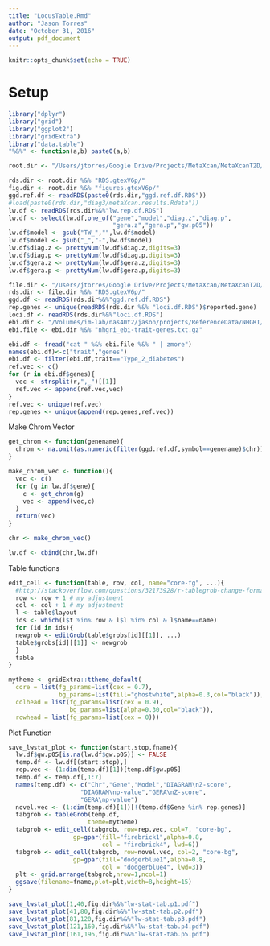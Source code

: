 ```yaml
---
title: "LocusTable.Rmd"
author: "Jason Torres"
date: "October 31, 2016"
output: pdf_document
---
```


```r
knitr::opts_chunk$set(echo = TRUE)
```

# Setup

```r

library("dplyr")
library("grid")
library("ggplot2")
library("gridExtra")
library("data.table")
"%&%" <- function(a,b) paste0(a,b) 

root.dir <- "/Users/jtorres/Google Drive/Projects/MetaXcan/MetaXcanT2D/"

rds.dir <- root.dir %&% "RDS.gtexV6p/"
fig.dir <- root.dir %&% "figures.gtexV6p/" 
ggd.ref.df <- readRDS(paste0(rds.dir,"ggd.ref.df.RDS"))
#load(paste0(rds.dir,"diag3/metaXcan.results.Rdata"))
lw.df <- readRDS(rds.dir%&%"lw.rep.df.RDS")
lw.df <- select(lw.df,one_of("gene","model","diag.z","diag.p",
                             "gera.z","gera.p","gw.p05"))
lw.df$model <- gsub("TW_","",lw.df$model)
lw.df$model <- gsub("_","-",lw.df$model)
lw.df$diag.z <- prettyNum(lw.df$diag.z,digits=3)
lw.df$diag.p <- prettyNum(lw.df$diag.p,digits=3)
lw.df$gera.z <- prettyNum(lw.df$gera.z,digits=3)
lw.df$gera.p <- prettyNum(lw.df$gera.p,digits=3)


```


```r

file.dir <- "/Users/jtorres/Google Drive/Projects/MetaXcan/MetaXcanT2D/"
rds.dir <- file.dir %&% "RDS.gtexV6p/"
ggd.df <- readRDS(rds.dir%&%"ggd.ref.df.RDS")
rep.genes <- unique(readRDS(rds.dir %&% "loci.df.RDS")$reported.gene)
loci.df <- readRDS(rds.dir%&%"loci.df.RDS")
ebi.dir <- "/Volumes/im-lab/nas40t2/jason/projects/ReferenceData/NHGRI/"
ebi.file <- ebi.dir %&% "nhgri_ebi-trait-genes.txt.gz"

ebi.df <- fread("cat " %&% ebi.file %&% " | zmore")
names(ebi.df)<-c("trait","genes")
ebi.df <- filter(ebi.df,trait=="Type_2_diabetes")
ref.vec <- c()
for (r in ebi.df$genes){
  vec <- strsplit(r,",_")[[1]]
  ref.vec <- append(ref.vec,vec)
}
ref.vec <- unique(ref.vec)
rep.genes <- unique(append(rep.genes,ref.vec))

```


Make Chrom Vector 

```r

get_chrom <- function(genename){
  chrom <- na.omit(as.numeric(filter(ggd.ref.df,symbol==genename)$chr))[1]
}

make_chrom_vec <- function(){
  vec <- c()
  for (g in lw.df$gene){
    c <- get_chrom(g)
    vec <- append(vec,c)
  }
  return(vec)
}

chr <- make_chrom_vec()

lw.df <- cbind(chr,lw.df)

```



Table functions

```r

edit_cell <- function(table, row, col, name="core-fg", ...){
  #http://stackoverflow.com/questions/32173928/r-tablegrob-change-format-of-row
  row <- row + 1 # my adjustment 
  col <- col + 1 # my adjustment
  l <- table$layout
  ids <- which(l$t %in% row & l$l %in% col & l$name==name)
  for (id in ids){
  newgrob <- editGrob(table$grobs[id][[1]], ...)
  table$grobs[id][[1]] <- newgrob
  }
  table
}

mytheme <- gridExtra::ttheme_default(
  core = list(fg_params=list(cex = 0.7),
              bg_params=list(fill="ghostwhite",alpha=0.3,col="black")),
  colhead = list(fg_params=list(cex = 0.9),
                 bg_params=list(alpha=0.30,col="black")),
  rowhead = list(fg_params=list(cex = 0)))   

```


Plot Function  

```r


save_lwstat_plot <- function(start,stop,fname){
  lw.df$gw.p05[is.na(lw.df$gw.p05)] <- FALSE
  temp.df <- lw.df[(start:stop),]
  rep.vec <- (1:dim(temp.df)[1])[temp.df$gw.p05]
  temp.df <- temp.df[,1:7]
  names(temp.df) <- c("Chr","Gene","Model","DIAGRAM\nZ-score",
                    "DIAGRAM\np-value","GERA\nZ-score",
                    "GERA\np-value")
  novel.vec <- (1:dim(temp.df)[1])[!(temp.df$Gene %in% rep.genes)]
  tabgrob <- tableGrob(temp.df,
                      theme=mytheme)
  tabgrob <- edit_cell(tabgrob, row=rep.vec, col=7, "core-bg", 
                  gp=gpar(fill="firebrick1",alpha=0.8,
                          col = "firebrick4", lwd=6))
  tabgrob <- edit_cell(tabgrob, row=novel.vec, col=2, "core-bg", 
                  gp=gpar(fill="dodgerblue1",alpha=0.8, 
                          col = "dodgerblue4", lwd=3))
  plt <- grid.arrange(tabgrob,nrow=1,ncol=1)
  ggsave(filename=fname,plot=plt,width=8,height=15)
}

```


```r

save_lwstat_plot(1,40,fig.dir%&%"lw-stat-tab.p1.pdf")
save_lwstat_plot(41,80,fig.dir%&%"lw-stat-tab.p2.pdf")
save_lwstat_plot(81,120,fig.dir%&%"lw-stat-tab.p3.pdf")
save_lwstat_plot(121,160,fig.dir%&%"lw-stat-tab.p4.pdf")
save_lwstat_plot(161,196,fig.dir%&%"lw-stat-tab.p5.pdf")

```

